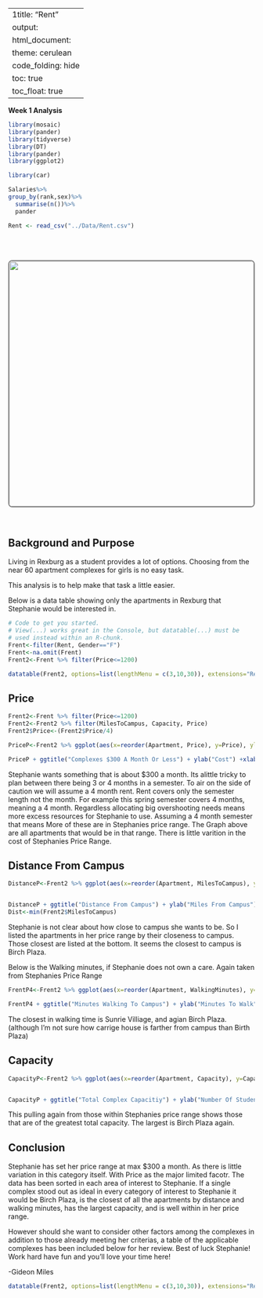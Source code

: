 
---
1title: "Rent"
output: 
  html_document:
    theme: cerulean
    code_folding: hide
    toc: true
    toc_float: true
---

**Week 1 Analysis**

```r
library(mosaic)
library(pander)
library(tidyverse)
library(DT) 
library(pander)
library(ggplot2)

library(car)

Salaries%>%
group_by(rank,sex)%>%
  summarise(n())%>%
  pander

Rent <- read_csv("../Data/Rent.csv")
```

<br />


<br/>
<center>
<img src="northpointsouth.jpg" style="width:500px;border:2px solid gray;border-radius:8px;">
</center>
<br/>

## Background and Purpose

Living in Rexburg as a student provides a lot of options.  Choosing from the near 60 apartment complexes for girls is no easy task.

This analysis is to help make that task a little easier.

Below is a data table showing only the apartments in Rexburg that Stephanie would be interested in.

```r
# Code to get you started. 
# View(...) works great in the Console, but datatable(...) must be
# used instead within an R-chunk.
Frent<-filter(Rent, Gender=="F")
Frent<-na.omit(Frent)
Frent2<-Frent %>% filter(Price<=1200)

datatable(Frent2, options=list(lengthMenu = c(3,10,30)), extensions="Responsive")

```

## Price

```r
Frent2<-Frent %>% filter(Price<=1200)
Frent2<-Frent2 %>% filter(MilesToCampus, Capacity, Price)
Frent2$Price<-(Frent2$Price/4)

PriceP<-Frent2 %>% ggplot(aes(x=reorder(Apartment, Price), y=Price), ylab="Price") + geom_col(fill="firebrick", color="black") + coord_flip()

PriceP + ggtitle("Complexes $300 A Month Or Less") + ylab("Cost") +xlab("Complex")

```

Stephanie wants something that is about $300 a month.  Its alittle tricky to plan between there being 3 or 4 months in a semester. To air on the side of caution we will assume a 4 month rent.  Rent covers only the semester length not the month. For example this spring semester covers 4 months, meaning a 4 month.  Regardless allocating big overshooting needs means more excess resources for Stephanie to use.  Assuming a 4 month semester that means More of these are in Stephanies price range.  The Graph above are all apartments that would be in that range.  There is little varition in the cost of Stephanies Price Range.

## Distance From Campus

```r

DistanceP<-Frent2 %>% ggplot(aes(x=reorder(Apartment, MilesToCampus), y=MilesToCampus), ylab="Distance") + geom_col(fill="firebrick", color="black") + coord_flip()


DistanceP + ggtitle("Distance From Campus") + ylab("Miles From Campus") +xlab("Complex")
Dist<-min(Frent2$MilesToCampus)
```

Stephanie is not clear about how close to campus she wants to be.  So I listed the apartments in her price range by their closeness to campus.  Those closest are listed at the bottom.    It seems the closest to campus is Birch Plaza.

Below is the Walking minutes, if Stephanie does not own a care.  Again taken from Stephanies Price Range

```r

FrentP4<-Frent2 %>% ggplot(aes(x=reorder(Apartment, WalkingMinutes), y=WalkingMinutes), ylab="Time to Walk") + geom_col(fill="firebrick", color="black") + coord_flip()

FrentP4 + ggtitle("Minutes Walking To Campus") + ylab("Minutes To Walk") +xlab("Complex")
```

The closest in walking time is Sunrie Villiage, and agian Birch Plaza.  (although I'm not sure how carrige house is farther from campus than Birth Plaza)

## Capacity

```r
CapacityP<-Frent2 %>% ggplot(aes(x=reorder(Apartment, Capacity), y=Capacity), ylab="Distance") + geom_col(fill="firebrick", color="black") + coord_flip()


CapacityP + ggtitle("Total Complex Capacitiy") + ylab("Number Of Students in Complex") +xlab("Complex")

```

This pulling again from those within Stephanies price range shows those that are of the greatest total capacity.  The largest is Birch Plaza again.

<!-- Write a few statements here that introduce your table of numerical summaries and what they show. -->


## Conclusion

Stephanie has set her price range at max $300 a month.  As there is little variation in this category itself.  With Price as the major limited facotr.  The data has been sorted in each area of interest to Stephanie.  If a single complex stood out as ideal in every category of interest to Stephanie it would be Birch Plaza, is the closest of all the apartments by distance and walking minutes, has the largest capacity, and is well within in her price range.  

However should she want to consider other factors among the complexes in addition to those already meeting her criterias, a table of the applicable complexes has been included below for her review.
Best of luck Stephanie! Work hard have fun and you'll love your time here!

-Gideon Miles


```r
datatable(Frent2, options=list(lengthMenu = c(3,10,30)), extensions="Responsive")

```



